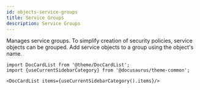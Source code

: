 ```yaml
---
id: objects-service-groups
title: Service Groups
description: Service Groups
---
```




Manages service groups. To simplify creation of security policies, service objects can be grouped.
Add service objects to a group using the object's name.




```mdx-code-block
import DocCardList from '@theme/DocCardList';
import {useCurrentSidebarCategory} from '@docusaurus/theme-common';

<DocCardList items={useCurrentSidebarCategory().items}/>
```
      